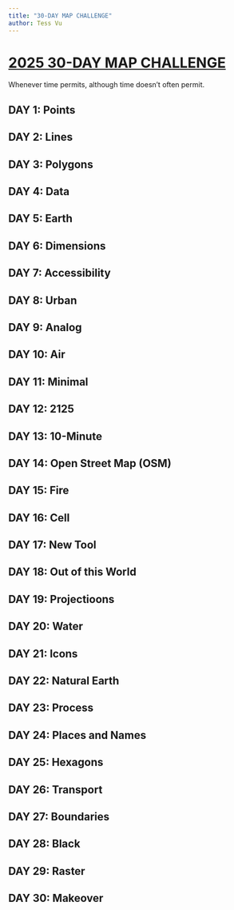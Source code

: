 ```yaml
---
title: "30-DAY MAP CHALLENGE"
author: Tess Vu
---
```


# [2025 30-DAY MAP CHALLENGE](https://30daymapchallenge.com/)

Whenever time permits, although time doesn't often permit.

## DAY 1: Points

## DAY 2: Lines

## DAY 3: Polygons

## DAY 4: Data

## DAY 5: Earth

## DAY 6: Dimensions

## DAY 7: Accessibility

## DAY 8: Urban

## DAY 9: Analog

## DAY 10: Air

## DAY 11: Minimal

## DAY 12: 2125

## DAY 13: 10-Minute

## DAY 14: Open Street Map (OSM)

## DAY 15: Fire

## DAY 16: Cell

## DAY 17: New Tool

## DAY 18: Out of this World

## DAY 19: Projectioons

## DAY 20: Water

## DAY 21: Icons

## DAY 22: Natural Earth

## DAY 23: Process

## DAY 24: Places and Names

## DAY 25: Hexagons

## DAY 26: Transport

## DAY 27: Boundaries

## DAY 28: Black

## DAY 29: Raster

## DAY 30: Makeover